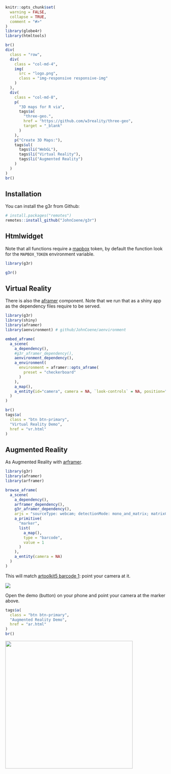 <!-- badges: start -->
<!-- badges: end -->

```r
knitr::opts_chunk$set(
  warning = FALSE,
  collapse = TRUE,
  comment = "#>"
)
library(globe4r)
library(htmltools)
```

```r
br()
div(
  class = "row",
  div(
    class = "col-md-4",
    img(
      src = "logo.png",
      class = "img-responsive responsive-img"
    )
  ),
  div(
    class = "col-md-8",
    p(
      "3D maps for R via",
      tags$a(
        "three-geo.", 
        href = "https://github.com/w3reality/three-geo", 
        target = "_blank"
      )
    ),
    p("Create 3D Maps:"),
    tags$ul(
      tags$li("WebGL"),
      tags$li("Virtual Reality"),
      tags$li("Augmented Reality")
    )
  )
)
br()
```

## Installation

You can install the g3r from Github:

```r
# install.packages("remotes")
remotes::install_github("JohnCoene/g3r")
```

## Htmlwidget

Note that all functions require a [mapbox](https://www.mapbox.com/) token, by default the function look for the `MAPBOX_TOKEN` environment variable.

```r
library(g3r)

g3r()
```

## Virtual Reality

There is also the [aframer](https://aframer.john-coene.com/) component. Note that we run that as a shiny app as the dependency files require to be served.

```r
library(g3r)
library(shiny)
library(aframer)
library(aenvironment) # github/JohnCoene/aenvironment

embed_aframe(
  a_scene(
    a_dependency(),
    #g3r_aframer_dependency(),
    aenvironment_dependency(),
    a_environment(
      environment = aframer::opts_aframe(
        preset = "checkerboard"
      )
    ),
    a_map(),
    a_entity(id="camera", camera = NA, `look-controls` = NA, position="0 1.6 0")
  )
)
```

```r
br()
tags$a(
  class = "btn btn-primary",
  "Virtual Reality Demo",
  href = "vr.html"
)
```

## Augmented Reality

As Augmented Reality with [arframer](https://arframer.john-coene.com/).

```r
library(g3r)
library(aframer)
library(arframer)

browse_aframe(
  a_scene(
    a_dependency(),
    arframer_dependency(),
    g3r_aframer_dependency(),
    arjs = "sourceType: webcam; detectionMode: mono_and_matrix; matrixCodeType: 3x3; debugUIEnabled: false;",
    a_primitive(
      "marker",
      list(
        a_map(),
        type = "barcode",
        value = 1
      )
    ),
    a_entity(camera = NA)
  )
)
```
This will match [artoolkit5 barcode 1](https://raw.githubusercontent.com/artoolkit/artoolkit5/master/doc/patterns/Matrix%20code%203x3%20(72dpi)/1.png): point your camera at it.

![](https://raw.githubusercontent.com/artoolkit/artoolkit5/master/doc/patterns/Matrix%20code%203x3%20(72dpi)/1.png)

Open the demo (button) on your phone and point your camera at the marker above.

```r
tags$a(
  class = "btn btn-primary",
  "Augmented Reality Demo",
  href = "ar.html"
)
br()
```

<img src="./man/figures/ar.jpg" height="400px">
